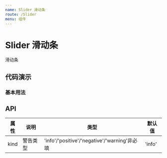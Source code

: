 ```yaml
---
name: Slider 滑动条
route: /Slider
menu: 组件
---
```


# Slider 滑动条

滑动条

## 代码演示

### 基本用法

<Playground>
    <Slider/>
</Playground>

<Playground>
    <Slider vertical={true} style={{height:"200px"}}/>
</Playground>

<Playground>
    <Slider disabled={true}/>
</Playground>

## API

| 属性 | 说明     | 类型                                         | 默认值 |
| ---- | -------- | -------------------------------------------- | ------ |
| kind | 警告类型 | 'info'/'positive'/'negative'/'warning'非必填 | 'info' |